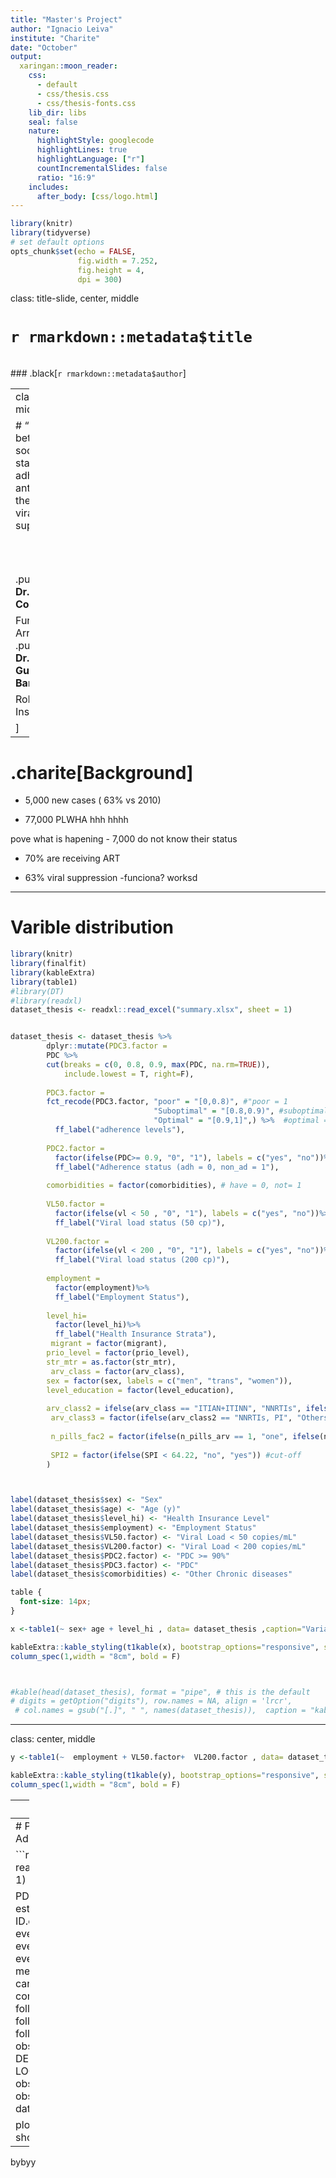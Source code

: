 ```yaml
---
title: "Master's Project"
author: "Ignacio Leiva"
institute: "Charite"
date: "October"
output:
  xaringan::moon_reader:
    css: 
      - default
      - css/thesis.css
      - css/thesis-fonts.css
    lib_dir: libs
    seal: false
    nature:
      highlightStyle: googlecode
      highlightLines: true
      highlightLanguage: ["r"]
      countIncrementalSlides: false
      ratio: "16:9"
    includes:
      after_body: [css/logo.html]
---
```



```r
library(knitr)
library(tidyverse)
# set default options
opts_chunk$set(echo = FALSE,
               fig.width = 7.252,
               fig.height = 4,
               dpi = 300)

```

class: title-slide, center, middle

# `r rmarkdown::metadata$title`
<br>
### .black[`r rmarkdown::metadata$author`]

---
class: inverse, middle, center

# "Relationship between socioeconomic status, adherence to antiretroviral therapy and HIV viral suppression"
<br>
<br>
<br>
<br>

.pull-left[
**Dr. Claudia Cortes**

Fundación Arrirán,Chile
]
.pull-right[
**Dr. Barbara Gunsenheimer-Bartmeyer**

Robert Koch Institute

]


---

# .charite[Background]


- 5,000 new cases (  63% vs 2010)

- 77,000 PLWHA hhh
hhhh

pove what is hapening
- 7,000 do not know their status

- 70% are receiving ART

- 63%  viral suppression
-funciona? worksd

---

# Varible distribution


```r
library(knitr)
library(finalfit)
library(kableExtra)
library(table1)
#library(DT)
#library(readxl)
dataset_thesis <- readxl::read_excel("summary.xlsx", sheet = 1)


dataset_thesis <- dataset_thesis %>%
        dplyr::mutate(PDC3.factor =
        PDC %>%
        cut(breaks = c(0, 0.8, 0.9, max(PDC, na.rm=TRUE)),
            include.lowest = T, right=F),
        
        PDC3.factor =
        fct_recode(PDC3.factor, "poor" = "[0,0.8)", #"poor = 1
                                "Suboptimal" = "[0.8,0.9)", #suboptimal = 2
                                "Optimal" = "[0.9,1]",) %>%  #optimal = 3
          ff_label("adherence levels"),
        
        PDC2.factor = 
          factor(ifelse(PDC>= 0.9, "0", "1"), labels = c("yes", "no"))%>% #nonAdherent = 1, adherent = 0
          ff_label("Adherence status (adh = 0, non_ad = 1"),
        
        comorbidities = factor(comorbidities), # have = 0, not= 1
      
        VL50.factor = 
          factor(ifelse(vl < 50 , "0", "1"), labels = c("yes", "no"))%>% # ldl = 0, detectable = 1
          ff_label("Viral load status (50 cp)"),
        
        VL200.factor = 
          factor(ifelse(vl < 200 , "0", "1"), labels = c("yes", "no"))%>% # ldl = 0, detectable = 1
          ff_label("Viral load status (200 cp)"),
        
        employment = 
          factor(employment)%>% 
          ff_label("Employment Status"),
        
        level_hi=
          factor(level_hi)%>% 
          ff_label("Health Insurance Strata"),
         migrant = factor(migrant),
        prio_level = factor(prio_level),
        str_mtr = as.factor(str_mtr),
         arv_class = factor(arv_class),
        sex = factor(sex, labels = c("men", "trans", "women")),
        level_education = factor(level_education),
        
        arv_class2 = ifelse(arv_class == "ITIAN+ITINN", "NNRTIs", ifelse(arv_class == "ITIAN/ITINN", "NNRTIs", ifelse(arv_class == "ITIAN/II", "INSTI", ifelse(arv_class == "ITIAN+II", "INSTI", ifelse(arv_class == "ITIAN+II/II", "INSTI", ifelse(arv_class == "ITIAN/IP", "PI", ifelse(arv_class == "ITIAN/IP/P+", "PI", ifelse(arv_class == "ITIAN/IP/II/P+", "INSTI,PI",  ifelse(arv_class == "ITIAN+II/IP", "INSTI,PI", ifelse(arv_class == "IP/II/P+", "INSTI,PI", ifelse(arv_class == "IP/II", "INSTI,PI", ifelse(arv_class == "ITINN/IP/P+", "NNRTIs, PI", ifelse(arv_class == "ITINN/IP/II/P+", "NNRTIs, INSTI, PI", ifelse(arv_class == "ITIAN/", "Trial", NA)))))))))))))),
         arv_class3 = factor(ifelse(arv_class2 == "NNRTIs, PI", "Others", ifelse(arv_class2 == "INSTI,PI", "Others", ifelse(arv_class2 == "NNRTIs, INSTI, PI", "Others", arv_class2)))),
         
         n_pills_fac2 = factor(ifelse(n_pills_arv == 1, "one", ifelse(n_pills_arv == 2, "two", ifelse(n_pills_arv == 3, "three", ifelse(n_pills_arv >= 4, ">four", arv_class2))))),
         
         SPI2 = factor(ifelse(SPI < 64.22, "no", "yes")) #cut-off
        )



label(dataset_thesis$sex) <- "Sex"
label(dataset_thesis$age) <- "Age (y)"
label(dataset_thesis$level_hi) <- "Health Insurance Level"
label(dataset_thesis$employment) <- "Employment Status"
label(dataset_thesis$VL50.factor) <- "Viral Load < 50 copies/mL"
label(dataset_thesis$VL200.factor) <- "Viral Load < 200 copies/mL"
label(dataset_thesis$PDC2.factor) <- "PDC >= 90%"
label(dataset_thesis$PDC3.factor) <- "PDC"
label(dataset_thesis$comorbidities) <- "Other Chronic diseases"

```


```css
table {
  font-size: 14px;     
}
```

```r
x <-table1(~ sex+ age + level_hi , data= dataset_thesis ,caption="Variables distrubution")

kableExtra::kable_styling(t1kable(x), bootstrap_options="responsive", stripe_color="white")%>% 
column_spec(1,width = "8cm", bold = F)



#kable(head(dataset_thesis), format = "pipe", # this is the default
# digits = getOption("digits"), row.names = NA, align = 'lrcr',
 # col.names = gsub("[.]", " ", names(dataset_thesis)),  caption = "kable Table")
```
---

class: center, middle

```r



y <-table1(~  employment + VL50.factor+  VL200.factor , data= dataset_thesis ,caption="Variables distrubution")

kableExtra::kable_styling(t1kable(y), bootstrap_options="responsive", stripe_color="white")%>% 
column_spec(1,width = "8cm", bold = F)
```

---
class: center, middle

```r

a <-table1(~  PDC2.factor + PDC3.factor + comorbidities, data= dataset_thesis ,caption="Variables distrubution")

kableExtra::kable_styling(t1kable(a), bootstrap_options="responsive", stripe_color="white")%>% 
column_spec(1,width = "8cm", bold = F)
```

---
# Proportion of days covered (PDC), AdhereR

```r
library(AdhereR)
pdc <- readxl::read_excel("PDC.xlsx", sheet = 1)

PDC12m <- CMA7(data= pdc, # we're estimating CMA8 now!
             ID.colname="id",
             event.date.colname="date",
             event.duration.colname="days",
             event.daily.dose.colname="perday",
             medication.class.colname="drug",
             carry.only.for.same.medication=TRUE,
             consider.dosage.change=FALSE,
             followup.window.start=0, 
            followup.window.start.unit= "days",
            followup.window.duration= 180,
            observation.window.start= 0, #TO DETERMINE WHEN START, BUT LOOKIN THE NUMBER
            observation.window.start.unit="days",
             observation.window.duration=60,
             date.format= "%m/%d/%Y")

plot(PDC12m, patients.to.plot=c("1"), show.legend= TRUE)
```
----
bybyy
